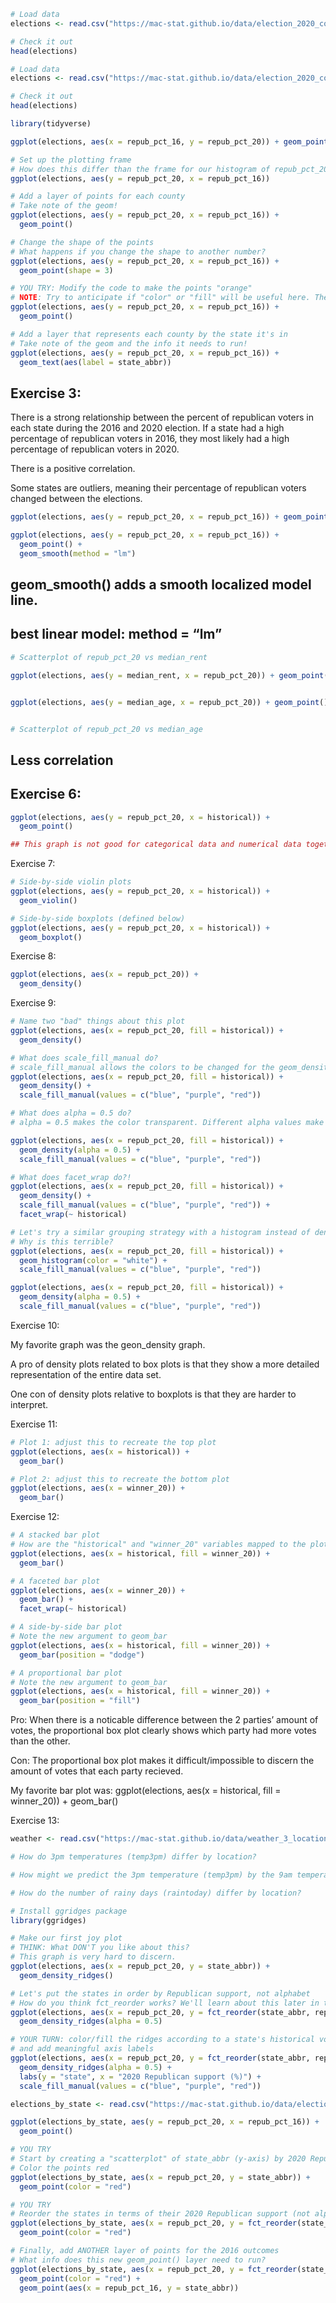 ```r
# Load data
elections <- read.csv("https://mac-stat.github.io/data/election_2020_county.csv")

# Check it out
head(elections)
```

```r
# Load data
elections <- read.csv("https://mac-stat.github.io/data/election_2020_county.csv")

# Check it out
head(elections)
```

```r
library(tidyverse)

ggplot(elections, aes(x = repub_pct_16, y = repub_pct_20)) + geom_point()

```


```r
# Set up the plotting frame
# How does this differ than the frame for our histogram of repub_pct_20 alone?
ggplot(elections, aes(y = repub_pct_20, x = repub_pct_16))

# Add a layer of points for each county
# Take note of the geom!
ggplot(elections, aes(y = repub_pct_20, x = repub_pct_16)) +
  geom_point()

# Change the shape of the points
# What happens if you change the shape to another number?
ggplot(elections, aes(y = repub_pct_20, x = repub_pct_16)) +
  geom_point(shape = 3)

# YOU TRY: Modify the code to make the points "orange"
# NOTE: Try to anticipate if "color" or "fill" will be useful here. Then try both.
ggplot(elections, aes(y = repub_pct_20, x = repub_pct_16)) +
  geom_point()

# Add a layer that represents each county by the state it's in
# Take note of the geom and the info it needs to run!
ggplot(elections, aes(y = repub_pct_20, x = repub_pct_16)) +
  geom_text(aes(label = state_abbr))
```
## Exercise 3:
There is a strong relationship between the percent of republican voters in each state during the 2016 and 2020 election. If a state had a high percentage of republican voters in 2016, they most likely had a high percentage of republican voters in 2020. 

There is a positive correlation.

Some states are outliers, meaning their percentage of republican voters changed between the elections. 


```r


ggplot(elections, aes(y = repub_pct_20, x = repub_pct_16)) + geom_point() + geom_smooth()

ggplot(elections, aes(y = repub_pct_20, x = repub_pct_16)) +
  geom_point() +
  geom_smooth(method = "lm")
```

## geom_smooth() adds a smooth localized model line.
## best linear model: method = "lm"






```r
# Scatterplot of repub_pct_20 vs median_rent

ggplot(elections, aes(y = median_rent, x = repub_pct_20)) + geom_point() + geom_smooth()


ggplot(elections, aes(y = median_age, x = repub_pct_20)) + geom_point() + geom_smooth()


# Scatterplot of repub_pct_20 vs median_age
```
## Less correlation



## Exercise 6:


```r
ggplot(elections, aes(y = repub_pct_20, x = historical)) +
  geom_point()

## This graph is not good for categorical data and numerical data together because every point falls on the same parralel vertical lines, which does not show positive or negative trends. 
```


Exercise 7:

```r
# Side-by-side violin plots
ggplot(elections, aes(y = repub_pct_20, x = historical)) +
  geom_violin()

# Side-by-side boxplots (defined below)
ggplot(elections, aes(y = repub_pct_20, x = historical)) +
  geom_boxplot()
```



Exercise 8:
```r
ggplot(elections, aes(x = repub_pct_20)) +
  geom_density()
```


Exercise 9:

```r
# Name two "bad" things about this plot
ggplot(elections, aes(x = repub_pct_20, fill = historical)) +
  geom_density()

# What does scale_fill_manual do?
# scale_fill_manual allows the colors to be changed for the geom_density
ggplot(elections, aes(x = repub_pct_20, fill = historical)) +
  geom_density() +
  scale_fill_manual(values = c("blue", "purple", "red"))

# What does alpha = 0.5 do?
# alpha = 0.5 makes the color transparent. Different alpha values make different transparency levels. 

ggplot(elections, aes(x = repub_pct_20, fill = historical)) +
  geom_density(alpha = 0.5) +
  scale_fill_manual(values = c("blue", "purple", "red"))

# What does facet_wrap do?!
ggplot(elections, aes(x = repub_pct_20, fill = historical)) +
  geom_density() +
  scale_fill_manual(values = c("blue", "purple", "red")) +
  facet_wrap(~ historical)

# Let's try a similar grouping strategy with a histogram instead of density plot.
# Why is this terrible?
ggplot(elections, aes(x = repub_pct_20, fill = historical)) +
  geom_histogram(color = "white") +
  scale_fill_manual(values = c("blue", "purple", "red"))

```

```r
ggplot(elections, aes(x = repub_pct_20, fill = historical)) +
  geom_density(alpha = 0.5) +
  scale_fill_manual(values = c("blue", "purple", "red"))
```

Exercise 10: 

My favorite graph was the geon_density graph.

A pro of density plots related to box plots is that they show a more detailed representation of the entire data set. 

One con of density plots relative to boxplots is that they are harder to interpret. 



Exercise 11:

```r
# Plot 1: adjust this to recreate the top plot
ggplot(elections, aes(x = historical)) +
  geom_bar()
```


```r
# Plot 2: adjust this to recreate the bottom plot
ggplot(elections, aes(x = winner_20)) +
  geom_bar()
```

Exercise 12:

```r
# A stacked bar plot
# How are the "historical" and "winner_20" variables mapped to the plot, i.e. what roles do they play?
ggplot(elections, aes(x = historical, fill = winner_20)) +
  geom_bar()

# A faceted bar plot
ggplot(elections, aes(x = winner_20)) +
  geom_bar() +
  facet_wrap(~ historical)

# A side-by-side bar plot
# Note the new argument to geom_bar
ggplot(elections, aes(x = historical, fill = winner_20)) +
  geom_bar(position = "dodge")

# A proportional bar plot
# Note the new argument to geom_bar
ggplot(elections, aes(x = historical, fill = winner_20)) +
  geom_bar(position = "fill")
```


Pro: When there is a noticable difference between the 2 parties' amount of votes, the proportional box plot clearly shows which party had more votes than the other. 

Con: The proportional box plot makes it difficult/impossible to discern the amount of votes that each party recieved. 

My favorite bar plot was:
ggplot(elections, aes(x = historical, fill = winner_20)) +
  geom_bar()


Exercise 13:

```r
weather <- read.csv("https://mac-stat.github.io/data/weather_3_locations.csv")

# How do 3pm temperatures (temp3pm) differ by location?

# How might we predict the 3pm temperature (temp3pm) by the 9am temperature (temp9am)?

# How do the number of rainy days (raintoday) differ by location?

# Install ggridges package
library(ggridges)

# Make our first joy plot
# THINK: What DON'T you like about this?
# This graph is very hard to discern. 
ggplot(elections, aes(x = repub_pct_20, y = state_abbr)) + 
  geom_density_ridges()

# Let's put the states in order by Republican support, not alphabet
# How do you think fct_reorder works? We'll learn about this later in the semester.
ggplot(elections, aes(x = repub_pct_20, y = fct_reorder(state_abbr, repub_pct_20))) + 
  geom_density_ridges(alpha = 0.5)
```

```r
# YOUR TURN: color/fill the ridges according to a state's historical voting patterns 
# and add meaningful axis labels
ggplot(elections, aes(x = repub_pct_20, y = fct_reorder(state_abbr, repub_pct_20), fill = historical)) + 
  geom_density_ridges(alpha = 0.5) + 
  labs(y = "state", x = "2020 Republican support (%)") + 
  scale_fill_manual(values = c("blue", "purple", "red"))
```

```r
elections_by_state <- read.csv("https://mac-stat.github.io/data/election_2020_by_state.csv")

ggplot(elections_by_state, aes(y = repub_pct_20, x = repub_pct_16)) + 
  geom_point()
```


```r
# YOU TRY
# Start by creating a "scatterplot" of state_abbr (y-axis) by 2020 Republican support on the x-axis
# Color the points red
ggplot(elections_by_state, aes(x = repub_pct_20, y = state_abbr)) + 
  geom_point(color = "red")
```


```r
# YOU TRY
# Reorder the states in terms of their 2020 Republican support (not alphabet)
ggplot(elections_by_state, aes(x = repub_pct_20, y = fct_reorder(state_abbr, repub_pct_20))) + 
  geom_point(color = "red")
```


```r
# Finally, add ANOTHER layer of points for the 2016 outcomes
# What info does this new geom_point() layer need to run?
ggplot(elections_by_state, aes(x = repub_pct_20, y = fct_reorder(state_abbr, repub_pct_20))) + 
  geom_point(color = "red") + 
  geom_point(aes(x = repub_pct_16, y = state_abbr))
```












